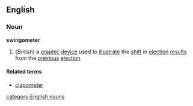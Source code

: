 ==English==
===Noun===
'''swingometer'''

{{wikipedia}}
#(''British'') a [[graphic]] [[device]] used to [[illustrate]] the [[shift]] in [[election]] [[result]]s from the [[previous]] [[election]]

====Related terms====
*[[clapometer]]<!-- used to measure applause on certain game shows -->

[[category:English nouns]]